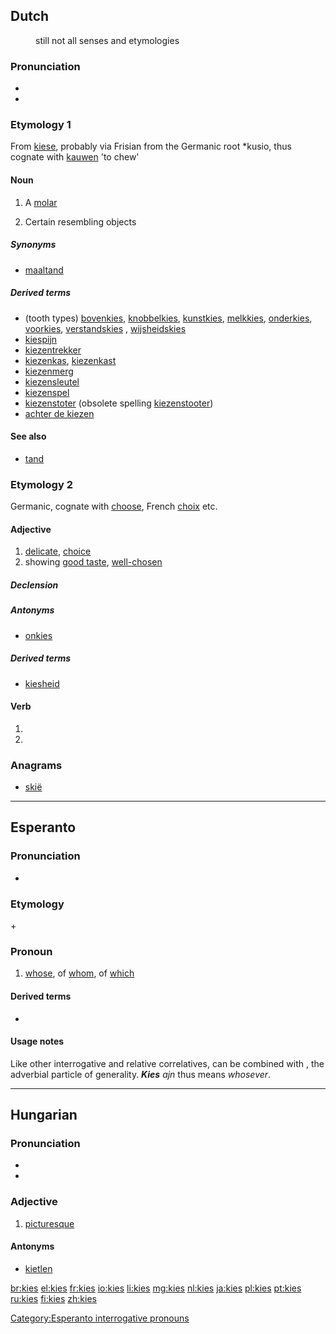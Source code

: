 {{also|Kies}}
==Dutch==
: still not all senses and etymologies

===Pronunciation===
* {{rhymes|is|lang=nl}}
* {{IPA|lang=nl|/kis/}}

===Etymology 1===
From {{etyl|dum|nl}} [[kiese]], probably via Frisian from the Germanic root *kusio, thus cognate with [[kauwen]] 'to chew'

====Noun====
{{nl-noun|m|kiezen|kiesje}}

# A [[molar]]
# {{figuratively}} Certain resembling objects

=====Synonyms=====
* [[maaltand]]

=====Derived terms=====
* (tooth types) [[bovenkies]], [[knobbelkies]], [[kunstkies]], [[melkkies]], [[onderkies]], [[voorkies]], [[verstandskies]] {{m|f}}, [[wijsheidskies]]
* [[kiespijn]]
* [[kiezentrekker]] {{m}}
* [[kiezenkas]], [[kiezenkast]]
* [[kiezenmerg]] {{n}}
* [[kiezensleutel]]
* [[kiezenspel]] {{n}}
* [[kiezenstoter]] {{m}} (obsolete spelling [[kiezenstooter]])
* [[achter de kiezen]]

====See also====
* [[tand]]

===Etymology 2===
Germanic, cognate with [[choose]], French [[choix]] etc.

====Adjective====
{{nl-adj|kiezer|peri|sup2=kiest}}

# [[delicate]], [[choice]]
# showing [[good taste]], [[well-chosen]]

=====Declension=====
{{nl-decl-adj|kieze|kies}}

=====Antonyms=====
* [[onkies]]

=====Derived terms=====
* [[kiesheid]]

====Verb====
{{head|nl}}

# {{nl-verb-form|p=1|n=sg|t=pres|m=ind|kiezen}}
# {{nl-verb-form|m=imp|kiezen}}

===Anagrams===
* [[skië#Dutch|skië]]

----

==Esperanto==

===Pronunciation===
* {{IPA|lang=eo|/ˈkies/}}

===Etymology===
{{term|ki-|lang=eo||interrogative and relative [[:Category:Esperanto correlatives|correlative]] prefix}} + {{term|-es|lang=eo||correlative suffix of genitives}}

===Pronoun===
{{head|eo|correlative|interrogative and relative correlative of genitives||plural|kies|accusative singular|kies|accusative plural|kies}}

# [[whose]], of [[whom]], of [[which]]

====Derived terms====
* {{l|eo|kies ajn|gloss=[[whosever]]}}

====Usage notes====
Like other interrogative and relative correlatives, {{term|kies}} can be combined with {{term|ajn}}, the adverbial particle of generality. '''''Kies''' ajn'' thus means ''whosever''.

{{eo BRO|1}}
{{eo GCSE|0}}
[[Category:Esperanto interrogative pronouns]]

----

==Hungarian==

===Pronunciation===
* {{IPA|/ˈkijɛʃ/|lang=hu}}
* {{hyphenation|ki|es}}

===Adjective===
{{hu-adj|ebb}}

# {{archaic|lang=hu}} [[picturesque]]

====Antonyms====
* [[kietlen]]

[[br:kies]]
[[el:kies]]
[[fr:kies]]
[[io:kies]]
[[li:kies]]
[[mg:kies]]
[[nl:kies]]
[[ja:kies]]
[[pl:kies]]
[[pt:kies]]
[[ru:kies]]
[[fi:kies]]
[[zh:kies]]